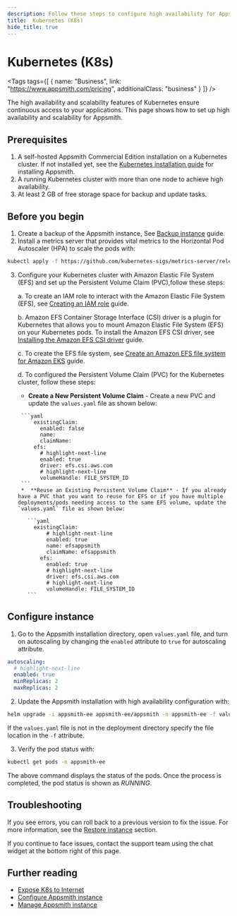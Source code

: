 ```yaml
---
description: Follow these steps to configure high availability for Appsmith on Kubernetes.
title:  Kubernetes (K8s)
hide_title: true
---
```


<!-- vale off -->

<div className="tag-wrapper">
 <h1>Kubernetes (K8s)</h1>

<Tags
tags={[
{ name: "Business", link: "https://www.appsmith.com/pricing", additionalClass: "business" }
]}
/>

</div>

<!-- vale on -->


The high availability and scalability features of Kubernetes ensure continuous access to your applications. This page shows how to set up high availability and scalability for Appsmith.

## Prerequisites

1. A self-hosted Appsmith Commercial Edition installation on a Kubernetes cluster. If not installed yet, see the [Kubernetes installation guide](/getting-started/setup/installation-guides/kubernetes) for installing Appsmith.
2. A running Kubernetes cluster with more than one node to achieve high availability. 
3. At least 2 GB of free storage space for backup and update tasks.

## Before you begin
1. Create a backup of the Appsmith instance, See [Backup instance](/getting-started/setup/instance-management/appsmithctl?current-command-type=kubernetes-commands#backup-instance) guide.
2. Install a metrics server that provides vital metrics to the Horizontal Pod Autoscaler (HPA) to scale the pods with:
  ```bash
  kubectl apply -f https://github.com/kubernetes-sigs/metrics-server/releases/latest/download/components.yaml
  ```
3. Configure your Kubernetes cluster with Amazon Elastic File System (EFS) and set up the Persistent Volume Claim (PVC),follow these steps:

    a. To create an IAM role to interact with the Amazon Elastic File System (EFS), see [Creating an IAM role](https://docs.aws.amazon.com/eks/latest/userguide/efs-csi.html#efs-create-iam-resources) guide.
          
    b. Amazon EFS Container Storage Interface (CSI) driver is a plugin for Kubernetes that allows you to mount Amazon Elastic File System (EFS) on your Kubernetes pods. To install the Amazon EFS CSI driver, see [Installing the Amazon EFS CSI driver](https://github.com/kubernetes-sigs/aws-efs-csi-driver/blob/master/docs/README.md#installation) guide. 

    c. To create the EFS file system, see [Create an Amazon EFS file system for Amazon EKS](https://github.com/kubernetes-sigs/aws-efs-csi-driver/blob/master/docs/efs-create-filesystem.md) guide.

    d. To configured the Persistent Volume Claim (PVC) for the Kubernetes cluster, follow these steps:

      *  **Create a New Persistent Volume Claim** - Create a new PVC and update the `values.yaml` file as shown below:

        ```yaml
            existingClaim:
              enabled: false
              name: 
              claimName: 
            efs:
              # highlight-next-line
              enabled: true
              driver: efs.csi.aws.com
              # highlight-next-line
              volumeHandle: FILE_SYSTEM_ID
        ```
        *  **Reuse an Existing Persistent Volume Claim** - If you already have a PVC that you want to reuse for EFS or if you have multiple deployments/pods needing access to the same EFS volume, update the `values.yaml` file as shown below:

          ```yaml
            existingClaim:
                # highlight-next-line
                enabled: true
                name: efsappsmith
                claimName: efsappsmith
              efs:
                enabled: true
                # highlight-next-line
                driver: efs.csi.aws.com
                # highlight-next-line
                volumeHandle: FILE_SYSTEM_ID
          ```
      

## Configure instance

1. Go to the Appsmith installation directory, open `values.yaml` file, and turn on autoscaling by changing the `enabled` attribute to `true` for autoscaling attribute.

  ```yaml
  autoscaling:
    # highlight-next-line
    enabled: true
    minReplicas: 2
    maxReplicas: 2
  ```

2. Update the Appsmith installation with high availability configuration with: 

  ```bash
  helm upgrade -i appsmith-ee appsmith-ee/appsmith -n appsmith-ee -f values.yaml
  ``` 
 If the `values.yaml` file is not in the deployment directory specify the file location in the `-f` attribute.

3. Verify the pod status with:

  ```bash
  kubectl get pods -n appsmith-ee
  ```
The above command displays the status of the pods. Once the process is completed, the pod status is shown as _RUNNING_.

## Troubleshooting
If you see errors, you can roll back to a previous version to fix the issue. For more information, see the [Restore instance](/getting-started/setup/instance-management/appsmithctl?current-command-type=kubernetes-commands#restore-instance) section. 

If you continue to face issues, contact the support team using the chat widget at the bottom right of this page.

## Further reading
* [Expose K8s to Internet](/getting-started/setup/installation-guides/kubernetes/publish-appsmith-online)
* [Configure Appsmith instance](/getting-started/setup/instance-configuration#configure-helm-installations)
* [Manage Appsmith instance](/getting-started/setup/instance-management/)